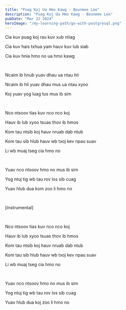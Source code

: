 ```yaml
---
title: "Puag Koj Ua Hmo Kawg - Bounmee Lee"
description: "Puag Koj Ua Hmo Kawg - Bounmee Lee"
pubDate: "Mar 22 2024"
heroImage: "/my-learning-path/go-with-postgresql.png"
---
```


Cia kuv puag koj rau kuv xub ntiag

Cia kuv hais txhua yam hauv kuv lub siab

Cia kuv hnia hmo no ua hmo kawg

<br />

Ncaim ib hnub yuav dhau ua ntau hli

Ncaim ib hli yuav dhau mus ua ntau xyoo

Koj yuav yog luag tus mus ib sim

<br />

Nco ntsoov tias kuv nco nco koj

Hauv ib lub xyoo tsuas thov ib hmos

Kom tau ntsib koj hauv nruab dab ntub

Kom tau sib hlub hauv wb txoj kev npau suav

Li wb muaj tseg cia hmo no

<br />

Yuav nco ntsoov hmo no mus ib sim

Yog ntuj tig wb tau rov los sib cuag

Yuav hlub dua kom zoo li hmo no

<br />

[instrumental]

<br />

Nco ntsoov tias kuv nco nco koj

Hauv ib lub xyoo tsuas thov ib hmos

Kom tau ntsib koj hauv nruab dab ntub

Kom tau sib hlub hauv wb txoj kev npau suav

Li wb muaj tseg cia hmo no

<br />

Yuav nco ntsoov hmo no mus ib sim

Yog ntuj tig wb tau rov los sib cuag

Yuav hlub dua koj zoo li hmo no
